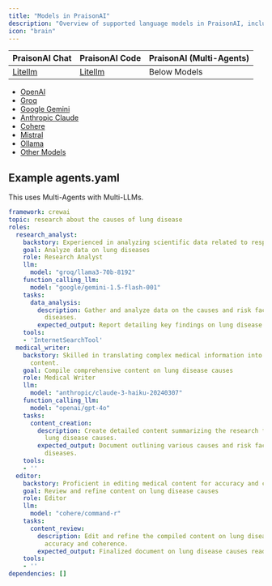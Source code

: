 ```yaml
---
title: "Models in PraisonAI"
description: "Overview of supported language models in PraisonAI, including OpenAI, Groq, Google Gemini, Anthropic Claude, and configuration examples"
icon: "brain"
---
```


| PraisonAI Chat | PraisonAI Code | PraisonAI (Multi-Agents) |
| --- | --- | --- |
| [Litellm](https://litellm.vercel.app/docs/providers) | [Litellm](https://litellm.vercel.app/docs/providers) | Below Models |

- [OpenAI](models/openai.md)
- [Groq](models/groq.md)
- [Google Gemini](models/google.md)
- [Anthropic Claude](models/anthropic.md)
- [Cohere](models/cohere.md)
- [Mistral](models/mistral.md)
- [Ollama](models/ollama.md)
- [Other Models](models/other.md)


## Example agents.yaml

This uses Multi-Agents with Multi-LLMs.

```yaml
framework: crewai
topic: research about the causes of lung disease
roles:
  research_analyst:
    backstory: Experienced in analyzing scientific data related to respiratory health.
    goal: Analyze data on lung diseases
    role: Research Analyst
    llm:  
      model: "groq/llama3-70b-8192"
    function_calling_llm: 
      model: "google/gemini-1.5-flash-001"
    tasks:
      data_analysis:
        description: Gather and analyze data on the causes and risk factors of lung
          diseases.
        expected_output: Report detailing key findings on lung disease causes.
    tools:
    - 'InternetSearchTool'
  medical_writer:
    backstory: Skilled in translating complex medical information into accessible
      content.
    goal: Compile comprehensive content on lung disease causes
    role: Medical Writer
    llm:  
      model: "anthropic/claude-3-haiku-20240307"
    function_calling_llm: 
      model: "openai/gpt-4o"
    tasks:
      content_creation:
        description: Create detailed content summarizing the research findings on
          lung disease causes.
        expected_output: Document outlining various causes and risk factors of lung
          diseases.
    tools:
    - ''
  editor:
    backstory: Proficient in editing medical content for accuracy and clarity.
    goal: Review and refine content on lung disease causes
    role: Editor
    llm:  
      model: "cohere/command-r"
    tasks:
      content_review:
        description: Edit and refine the compiled content on lung disease causes for
          accuracy and coherence.
        expected_output: Finalized document on lung disease causes ready for dissemination.
    tools:
    - ''
dependencies: []
```